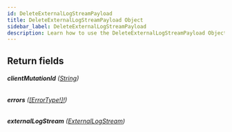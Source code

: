```yaml
---
id: DeleteExternalLogStreamPayload
title: DeleteExternalLogStreamPayload Object
sidebar_label: DeleteExternalLogStreamPayload
description: Learn how to use the DeleteExternalLogStreamPayload Object for Builder's API.
---
```


## Return fields

###### <b>clientMutationId</b> ([String](/self-managed/composer/builder/api/schema/scalar/String.mdx))

###### <b>errors</b> ([[ErrorType!]!](/self-managed/composer/builder/api/schema/object/ErrorType.mdx))

###### <b>externalLogStream</b> ([ExternalLogStream](/self-managed/composer/builder/api/schema/object/ExternalLogStream.mdx))
